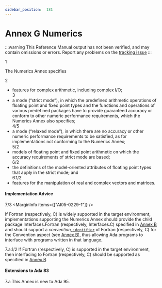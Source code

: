 ```yaml
---
sidebar_position:  181
---
```


# Annex G Numerics

:::warning
This Reference Manual output has not been verified,
and may contain omissions or errors.
Report any problems on the [tracking issue](https://github.com/ada-lang-io/ada-lang-io/issues/20)
:::


<MarginText>1</MarginText>
<p>The Numerics Annex specifies <br /></p>

<MarginText>2</MarginText>
<ul>
<li>features for complex arithmetic, including complex I/O;<br /></li>
<MarginText>3</MarginText>
<li>a mode (&ldquo;strict mode&rdquo;), in which the predefined arithmetic operations of floating point and fixed point types and the functions and operations of various predefined packages have to provide guaranteed accuracy or conform to other numeric performance requirements, which the Numerics Annex also specifies;<br /></li>
<MarginText>4/5</MarginText>
<MarginInfo items={["AI12-0445-1"]} />
<li>a mode (&ldquo;relaxed mode&rdquo;), in which there are no accuracy or other numeric performance requirements to  be satisfied, as for implementations not conforming to the Numerics Annex;<br /></li>
<MarginText>5/2</MarginText>
<MarginInfo items={["AI95-00296-01"]} />
<li>models of floating point and fixed point arithmetic on which the accuracy requirements of strict mode are based;<br /></li>
<MarginText>6/2</MarginText>
<MarginInfo items={["AI95-00296-01"]} />
<li>the definitions of the model-oriented attributes of floating point types that apply in the strict mode; and<br /></li>
<MarginText>6.1/2</MarginText>
<MarginInfo items={["AI95-00296-01"]} />
<li>features for the manipulation of real and complex vectors and matrices. <br /></li>
</ul>

#### Implementation Advice

<MarginText>7/3</MarginText>
<MarginInfo items={["AI05-0229-1"]} />
<p>If Fortran (respectively, C) is widely supported in the target environment, implementations supporting the Numerics Annex should provide the child package Interfaces.Fortran (respectively, Interfaces.C) specified in <a href="../AA-B/">Annex B</a> and should support a <em>convention_</em><code><a href="../AA-2/AA-2.3#S0002">identifier</a></code> of Fortran (respectively, C) for the Convention aspect (see <a href="../AA-B/">Annex B</a>), thus allowing Ada programs to interface with programs written in that language. <br /></p>

<AnnotatedOnly>
<MarginText>7.a.1/2</MarginText>
<Admonition type="aarm" aarm="implementation-advice">
<strong></strong>If Fortran (respectively, C) is supported in the target environment, then interfacing to Fortran (respectively, C) should be supported as specified in <a href="../AA-B/">Annex B</a>.<br /></Admonition>
</AnnotatedOnly>


#### Extensions to Ada 83

<AnnotatedOnly>
<MarginText>7.a</MarginText>
<Admonition type="aarm" aarm="note">
This Annex is new to Ada 95. <br /></Admonition>
</AnnotatedOnly>

